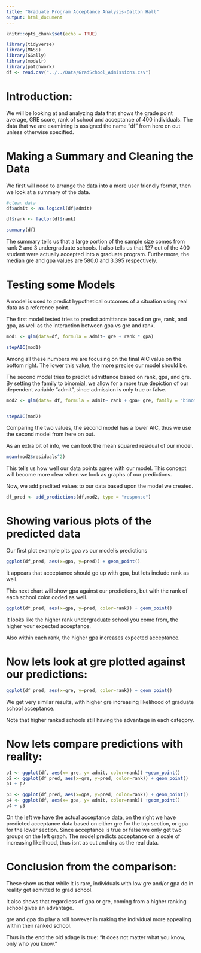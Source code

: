 ```yaml
---
title: "Graduate Program Acceptance Analysis-Dalton Hall"
output: html_document
---
```


```r
knitr::opts_chunk$set(echo = TRUE)

library(tidyverse)
library(MASS)
library(GGally)
library(modelr)
library(patchwork)
df <- read.csv("../../Data/GradSchool_Admissions.csv")

```
# Introduction:
We will be looking at and analyzing data that shows the grade point average, GRE score, rank of school and acceptance of 
400 individuals. The data that we are examining is assigned the name "df" from here on out unless otherwise specified.


# Making a Summary and Cleaning the Data
We first will need to arrange the data into a more user friendly format,
then we look at a summary of the data.
```r

#clean data
df$admit <- as.logical(df$admit)

df$rank <- factor(df$rank)

summary(df)


```
The summary tells us that a large portion of the sample size comes from rank 2 and 3 undergraduate schools.
It also tells us that 127 out of the 400 student were actually accepted into a graduate program.
Furthermore, the median gre and gpa values are 580.0 and 3.395 respectively.


# Testing some Models
A model is used to predict hypothetical outcomes of a situation using real data as a reference point.

The first model tested tries to predict admittance based on gre, rank, and gpa, as well as the interaction between gpa vs gre and rank.
```r

mod1 <- glm(data=df, formula = admit~ gre + rank * gpa)

stepAIC(mod1)
```
Among all these numbers we are focusing on the final AIC value on the bottom right.
The lower this value, the more precise our model should be.



The second model tries to predict admittance based on rank, gpa, and gre.
By setting the family to binomial, we allow for a more true depiction of our dependent variable "admit", since admission is only true or false.
```r
mod2 <- glm(data= df, formula = admit~ rank + gpa+ gre, family = "binomial")


stepAIC(mod2)
```
Comparing the two values, the second model has a lower AIC, thus we use the second model from here on out.

As an extra bit of info, we can look the mean squared residual of our model.
```r
mean(mod2$residuals^2)
```
This tells us how well our data points agree with our model. 
This concept will become more clear when we look as graphs of our predictions.



Now, we add predited values to our data based upon the model we created.
```r
df_pred <- add_predictions(df,mod2, type = "response")
```


# Showing various plots of the predicted data

Our first plot example pits gpa vs our model's predictions
```r
ggplot(df_pred, aes(x=gpa, y=pred)) + geom_point()
```



It appears that acceptance should go up with gpa, but lets include rank as well.


This next chart  will show gpa against our predictions, but with the rank of each school color coded as well.
```r
ggplot(df_pred, aes(x=gpa, y=pred, color=rank)) + geom_point()

```

It looks like the higher rank undergraduate school you come from, the higher your expected acceptance.

Also within each rank, the higher gpa increases expected acceptance.


# Now lets look at gre  plotted against our predictions:
```r

ggplot(df_pred, aes(x=gre, y=pred, color=rank)) + geom_point()
```


We get very similar results, with higher gre increasing likelihood of graduate school acceptance. 

Note that higher ranked schools still having the advantage in each category.


# Now lets compare predictions with reality:
```r
p1 <- ggplot(df, aes(x= gre, y= admit, color=rank)) +geom_point() 
p2 <- ggplot(df_pred, aes(x=gre, y=pred, color=rank)) + geom_point()
p1 + p2

```



```r
p3 <- ggplot(df_pred, aes(x=gpa, y=pred, color=rank)) + geom_point()
p4 <- ggplot(df, aes(x= gpa, y= admit, color=rank)) +geom_point()
p4 + p3

```


On the left we have the actual acceptance data, on the right we have predicted acceptance data based on either gre for the top section, or gpa for the lower section.
Since acceptance is true or false we only get two groups on the left graph.
The model predicts acceptance on a scale of increasing likelihood, thus isnt as cut and dry as the real data.


# Conclusion from the comparison:

These show us that while it is rare, individuals with low gre and/or gpa do in reality get admitted to grad school.

It also shows that regardless of gpa or gre, coming from a higher ranking school gives an advantage.

gre and gpa do play a roll however in making the individual more appealing within their ranked school.

Thus in the end the old adage is true: "It does not matter what you know, only who you know."
